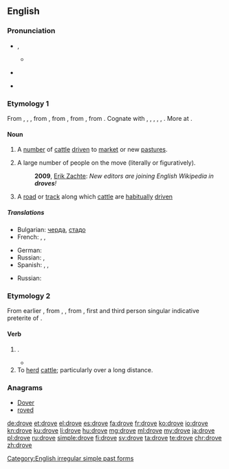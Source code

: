 ==English==

===Pronunciation===
* {{a|UK}} {{IPA|/dɹəʊv/}}, {{X-SAMPA|/dr\@Uv/}}
** {{rhymes|əʊv}}
* {{a|US}} {{audio-pron|en-us-drove.ogg|ipa=/dɹoʊv/|xsampa=/dr\oUv/|lang=en|country=us}}
* {{rfv-pronunciation|lang=en}} {{IPA|/ˈdɹɔʊf/}} {{X-SAMPA|/dr\OUf/}} <!-- Where is it used? Ferike333 -->
{{rfap|UK English|lang=UK}}

===Etymology 1===
From {{etyl|enm|en}} {{term|drove|lang=enm}}, {{term|drof|lang=enm}}, {{term|draf|lang=enm}}, from {{etyl|ang|en}} {{term/t|ang|drāf||action of driving; a driving out, expulsion; drove, herd, band; company, band; road along which cattle are driven}}, from {{etyl|gem-pro|en}} {{term/t|gem-pro|*draibō||a drive, push, movement, drove}}, from {{etyl|ine-pro|en}} {{term/t|ine-pro|*dʰreibʰ-||to drive, push}}, from {{etyl|ine-pro|en}} {{term/t|ine-pro|*dʰer-||cloudy, dirty, muddy}}. Cognate with {{etyl|sco|-}} {{term|drave|lang=sco}}, {{term|dreef||drove, crowd|lang=sco}}, {{etyl|nl|-}} {{term|dreef||a walkway, wide road with trees, drove|lang=nl}}, {{etyl|gmh|-}} {{term|treip||a drove|lang=gmh}}, {{etyl|sv|-}} {{term|drev||a drive, drove|lang=sv}}, {{etyl|is|-}} {{term|dreif||a scattering, distribution|lang=is}}. More at {{l|en|drive}}.

====Noun====
{{en-noun}}

# A [[number]] of [[cattle]] [[drive]]n to [[market]] or new [[pasture]]s.
# {{context|usually|in the plural|lang=en}} A large number of people on the move (literally or figuratively).
#: '''2009''', [http://infodisiac.com/blog/2009/12/new-editors-are-joining-english-wikipedia-in-droves/ Erik Zachte]: ''New editors are joining English Wikipedia in '''droves'''!''
# A [[road]] or [[track]] along which [[cattle]] are [[habitually]] [[drive]]n

=====Translations=====
{{trans-top|a number of cattle driven to market or new pastures}}
* Bulgarian: [[черда]], [[стадо]]
* French: {{t+|fr|troupeau|m}}, {{t+|fr|manade|f}}, {{t+|fr|horde|f}}
{{trans-mid}}
* German: {{t|de|Herde|f}}
* Russian: {{t+|ru|гурт|m|tr=gurt|sc=Cyrl}}, {{t+|ru|стадо|n|tr=stádo|sc=Cyrl}}
* Spanish: {{t+|es|manada|f}}, {{t+|es|horda|f}}, {{t+|es|legión|f}}
{{trans-bottom}}

{{trans-top|a large number of people on the move}}
* Russian: {{t+|ru|толпа|f|tr=tolpá|sc=Cyrl}}
{{trans-mid}}
{{trans-bottom}}

{{trans-top|a road or track along which cattle are habitually driven}}
{{trans-mid}}
{{trans-bottom}}

===Etymology 2===
From earlier {{term|drave|lang=en}}, from {{etyl|enm|en}} {{term|drave|lang=enm}}, {{term|draf|lang=enm}}, from {{etyl|ang|en}} {{term/t|ang|drāf}}, first and third person singular indicative preterite of {{term/t|ang|drīfan||to drive}}. 

====Verb====
{{en-verb|drov|ing}}

# {{en-simple past of|drive}}.
#*{{quote-book|year=1898|author={{w|Winston Churchill (novelist)|Winston Churchill}}
|title={{w|The Celebrity}}|chapter=2
|passage=I had occasion […] to make a somewhat long business trip to Chicago, and on my return […] I found Farrar awaiting me in the railway station. He smiled his wonted fraction by way of greeting, […], and finally leading me to his buggy, turned and '''drove''' out of town.}}
# To [[herd]] [[cattle]]; particularly over a long distance.

===Anagrams===
* [[Dover#English|Dover]]
* [[roved#English|roved]]

[[Category:English irregular simple past forms]]

[[de:drove]]
[[et:drove]]
[[el:drove]]
[[es:drove]]
[[fa:drove]]
[[fr:drove]]
[[ko:drove]]
[[io:drove]]
[[kn:drove]]
[[ku:drove]]
[[li:drove]]
[[hu:drove]]
[[mg:drove]]
[[ml:drove]]
[[my:drove]]
[[ja:drove]]
[[pl:drove]]
[[ru:drove]]
[[simple:drove]]
[[fi:drove]]
[[sv:drove]]
[[ta:drove]]
[[te:drove]]
[[chr:drove]]
[[zh:drove]]